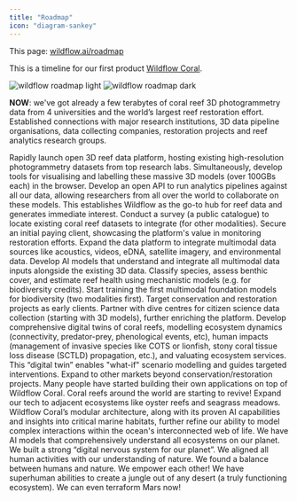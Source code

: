 ```yaml
---
title: "Roadmap"
icon: "diagram-sankey"
---
```


This page: [wildflow.ai/roadmap](https://wildflow.ai/roadmap)

This is a timeline for our first product [Wildflow Coral](/coral).

<img
  className="block dark:hidden"
  src="/images/roadmap-light.svg"
  alt="wildflow roadmap light"
/>
<img
  className="hidden dark:block"
  src="/images/roadmap-dark.svg"
  alt="wildflow roadmap dark"
/>

**NOW**: we've got already a few terabytes of coral reef 3D photogrammetry data from 4 universities and the world’s largest reef restoration effort. Established connections with major research institutions, 3D data pipeline organisations, data collecting companies, restoration projects and reef analytics research groups.

<Steps>
  <Step title="3D in 6 months">
    Rapidly launch open 3D reef data platform, hosting existing high-resolution
    photogrammetry datasets from top research labs. Simultaneously, develop
    tools for visualising and labelling these massive 3D models (over 100GBs
    each) in the browser. Develop an open API to run analytics pipelines against
    all our data, allowing researchers from all over the world to collaborate on
    these models. This establishes Wildflow as the go-to hub for reef data and
    generates immediate interest. Conduct a survey (a public catalogue) to
    locate existing coral reef datasets to integrate (for other modalities).
    Secure an initial paying client, showcasing the platform's value in
    monitoring restoration efforts.
  </Step>
  <Step title="MULTIMODAL in 1 year">
    Expand the data platform to integrate multimodal data sources like
    acoustics, videos, eDNA, satellite imagery, and environmental data. Develop
    AI models that understand and integrate all multimodal data inputs alongside
    the existing 3D data. Classify species, assess benthic cover, and estimate
    reef health using mechanistic models (e.g. for biodiversity credits). Start
    training the first multimodal foundation models for biodiversity (two
    modalities first). Target conservation and restoration projects as early
    clients. Partner with dive centres for citizen science data collection
    (starting with 3D models), further enriching the platform.
  </Step>
  <Step title="TWIN in 2 years">
    Develop comprehensive digital twins of coral reefs, modelling ecosystem
    dynamics (connectivity, predator-prey, phenological events, etc), human
    impacts (management of invasive species like COTS or lionfish, stony coral
    tissue loss disease (SCTLD) propagation, etc.), and valuating ecosystem
    services. This “digital twin” enables "what-if" scenario modelling and
    guides targeted interventions. Expand to other markets beyond
    conservation/restoration projects. Many people have started building their
    own applications on top of Wildflow Coral. Coral reefs around the world are
    starting to revive!
  </Step>
  <Step title="OCEANS in 4 years">
    Expand our tech to adjacent ecosystems like oyster reefs and seagrass
    meadows. Wildflow Coral’s modular architecture, along with its proven AI
    capabilities and insights into critical marine habitats, further refine our
    ability to model complex interactions within the ocean's interconnected web
    of life.
  </Step>
  <Step title="EARTH in 8 years">
    We have AI models that comprehensively understand all ecosystems on our
    planet. We built a strong “digital nervous system for our planet”. We
    aligned all human activities with our understanding of nature. We found a
    balance between humans and nature. We empower each other!
  </Step>
  <Step title="MARS in 16 years">
    We have superhuman abilities to create a jungle out of any desert (a truly
    functioning ecosystem). We can even terraform Mars now!
  </Step>
</Steps>
